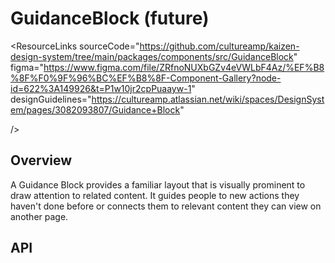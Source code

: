 
<Meta of={GuidanceBlockStories} />

# GuidanceBlock (future)

<ResourceLinks
  sourceCode="https://github.com/cultureamp/kaizen-design-system/tree/main/packages/components/src/GuidanceBlock"
  figma="https://www.figma.com/file/ZRfnoNUXbGZv4eVWLbF4Az/%EF%B8%8F%F0%9F%96%BC%EF%B8%8F-Component-Gallery?node-id=622%3A149926&t=P1w10jr2cpPuaayw-1"
  designGuidelines="https://cultureamp.atlassian.net/wiki/spaces/DesignSystem/pages/3082093807/Guidance+Block"

/>

<KAIOInstallation exportNames="GuidanceBlock" isFuture />

## Overview

A Guidance Block provides a familiar layout that is visually prominent to draw attention to related content.
It guides people to new actions they haven't done before or connects them to relevant content they can view on another page.

<Canvas of={GuidanceBlockStories.Playground} />
<Controls of={GuidanceBlockStories.Playground} />

## API

<DocsStory of={GuidanceBlockStories.Actions} />

<DocsStory of={GuidanceBlockStories.Tooltip} />

<DocsStory of={GuidanceBlockStories.CustomContent} />

<DocsStory of={GuidanceBlockStories.Stacked} />

<DocsStory of={GuidanceBlockStories.SceneExample} />

<DocsStory of={GuidanceBlockStories.Variants} />
